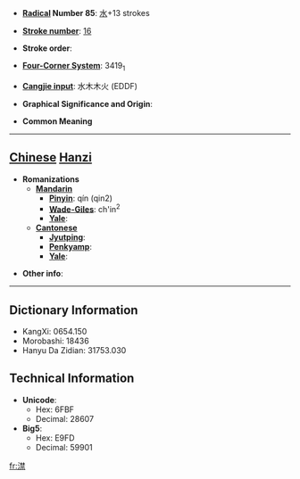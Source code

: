 * '''[[Wiktionary:Chinese radical index| Radical]] Number 85''': [[Wiktionary:Chinese radical index 水|水]]+13 strokes

* '''[[Wiktionary:Chinese total strokes index|Stroke number]]''': [[Wiktionary:Chinese total strokes index 16|16]]

* '''Stroke order''': 

* '''[[Wiktionary:Chinese four corner index|Four-Corner System]]''': 3419<sub>1</sub>

* '''[[Wiktionary:Chinese Cangjie index|Cangjie input]]''': 水木木火 (EDDF)

* '''Graphical Significance and Origin''': 

* '''Common Meaning'''

----

== [[Chinese]] [[Hanzi]] ==

* '''Romanizations'''
** '''[[Mandarin]]'''
*** '''[[Pinyin]]''': qín (qin2)
*** '''[[Wade-Giles]]''': ch'in<sup>2</sup>
*** '''[[Yale]]''': 
** '''[[Cantonese]]'''
*** '''[[Jyutping]]''':
*** '''[[Penkyamp]]''': 
*** '''[[Yale]]''': 

* '''Other info''': 

----

== Dictionary Information ==

* KangXi: 0654.150
* Morobashi: 18436
* Hanyu Da Zidian: 31753.030

== Technical Information ==

* '''Unicode''':
** Hex: 6FBF
** Decimal: 28607
* '''Big5''':
** Hex: E9FD
** Decimal: 59901

[[fr:澿]]